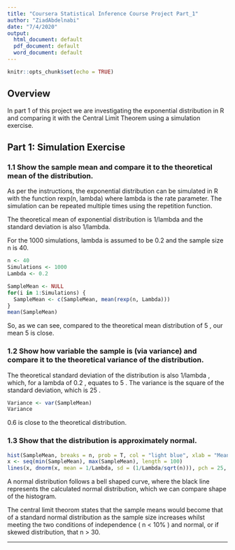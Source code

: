 ```yaml
---
title: "Coursera Statistical Inference Course Project Part_1"
author: "ZiadAbdelnabi"
date: "7/4/2020"
output:
  html_document: default
  pdf_document: default
  word_document: default
---
```


```r
knitr::opts_chunk$set(echo = TRUE)
```

## Overview

In part 1 of this project we are investigating the exponential distribution in R and comparing it with the Central Limit Theorem using a simulation exercise.


## Part 1: Simulation Exercise

### 1.1 Show the sample mean and compare it to the theoretical mean of the distribution.

As per the instructions, the exponential distribution can be simulated in R with the function rexp(n, lambda) where lambda is the rate parameter. The simulation can be repeated multiple times using the repetition function.

The theoretical mean of exponential distribution is 1/lambda and the standard deviation is also 1/lambda. 

For the 1000 simulations, lambda is assumed to be 0.2 and the sample size n is 40.

```r
n <- 40
Simulations <- 1000
Lambda <- 0.2

SampleMean <- NULL
for(i in 1:Simulations) {
  SampleMean <- c(SampleMean, mean(rexp(n, Lambda)))
}
mean(SampleMean)
```

So, as we can see, compared to the theoretical mean distribution of 5 , our mean 5 is close.


### 1.2 Show how variable the sample is (via variance) and compare it to the theoretical variance of the distribution.

The theoretical standard deviation of the distribution is also 1/lambda , which, for a lambda of 0.2 , equates to 5 . The variance is the square of the standard deviation, which is 25 .

```r
Variance <- var(SampleMean)
Variance
```
0.6 is close to the theoretical distribution.



### 1.3  Show that the distribution is approximately normal.

```r
hist(SampleMean, breaks = n, prob = T, col = "light blue", xlab = "Means")
x <- seq(min(SampleMean), max(SampleMean), length = 100)
lines(x, dnorm(x, mean = 1/Lambda, sd = (1/Lambda/sqrt(n))), pch = 25, col = "red", lty=1, lwd=2.5)
```

A normal distribution follows a bell shaped curve, where the black line represents the calculated normal distribution, which we can compare shape of the histogram. 

The central limit theorom states that the sample means would become that of a standard normal distribution as the sample size increases whilst meeting the two conditions of independence ( n < 10% ) and normal, or if skewed distribution, that n > 30.

* * *
